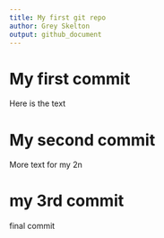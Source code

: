 ```yaml
---
title: My first git repo
author: Grey Skelton
output: github_document
---
```

# My first commit

Here is the text

# My second commit

More text for my 2n

# my 3rd commit

final commit

```r

```


